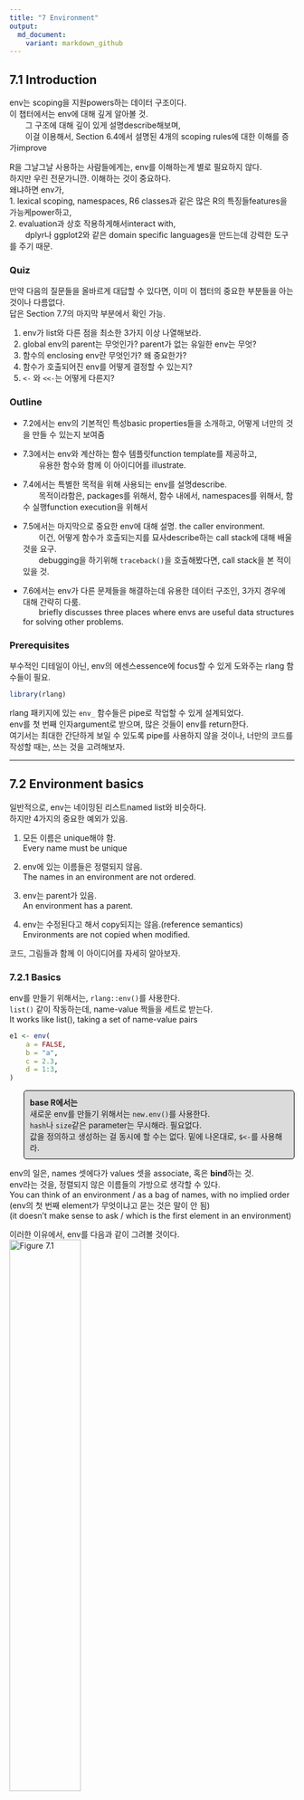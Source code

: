 ```yaml
---
title: "7 Environment"
output:
  md_document:
    variant: markdown_github
---
```

## 7.1 Introduction
env는 scoping을 지원powers하는 데이터 구조이다. <br />
이 챕터에서는 env에 대해 깊게 알아볼 것. <br />
&emsp;&emsp;그 구조에 대해 깊이 있게 설명describe해보며, <br />
&emsp;&emsp;이걸 이용해서, Section 6.4에서 설명된 4개의 scoping rules에 대한 이해를 증가improve

R을 그날그날 사용하는 사람들에게는, env를 이해하는게 별로 필요하지 않다. <br />
하지만 우린 전문가니깐. 이해하는 것이 중요하다. <br />
왜냐하면 env가, <br />
1. lexical scoping, namespaces, R6 classes과 같은 많은 R의 특징들features을 가능케power하고, <br />
2. evaluation과 상호 작용하게해서interact with, <br />
&emsp;&emsp;dplyr나 ggplot2와 같은 domain specific languages을 만드는데 강력한 도구를 주기 때문.


### Quiz

만약 다음의 질문들을 올바르게 대답할 수 있다면, 이미 이 챕터의 중요한 부분들을 아는 것이나 다름없다. <br />
답은 Section 7.7의 마지막 부분에서 확인 가능.

1. env가 list와 다른 점을 최소한 3가지 이상 나열해보라. <br />
2. global env의 parent는 무엇인가? parent가 없는 유일한 env는 무엇? <br />
3. 함수의 enclosing env란 무엇인가? 왜 중요한가? <br />
4. 함수가 호출되어진 env를 어떻게 결정할 수 있는지? <br />
5. `<-` 와 `<<-`는 어떻게 다른지?

### Outline

- 7.2에서는 env의 기본적인 특성basic properties들을 소개하고, 어떻게 너만의 것을 만들 수 있는지 보여줌

- 7.3에서는 env와 계산하는 함수 템플릿function template를 제공하고, <br />
	&emsp;&emsp;유용한 함수와 함께 이 아이디어를 illustrate.

- 7.4에서는 특별한 목적을 위해 사용되는 env를 설명describe. <br />
	&emsp;&emsp;목적이라함은, packages를 위해서, 함수 내에서, namespaces를 위해서, 함수 실행function execution을 위해서

- 7.5에서는 마지막으로 중요한 env에 대해 설명. the caller environment. <br />
	&emsp;&emsp;이건, 어떻게 함수가 호출되는지를 묘사describe하는 call stack에 대해 배울 것을 요구. <br />
	&emsp;&emsp;debugging을 하기위해 `traceback()`을 호출해봤다면, call stack을 본 적이 있을 것.

- 7.6에서는 env가 다른 문제들을 해결하는데 유용한 데이터 구조인, 3가지 경우에 대해 간략히 다룸. <br />
	&emsp;&emsp;briefly discusses three places where envs are useful data structures for solving other problems.

### Prerequisites
부수적인 디테일이 아닌, env의 에센스essence에 focus할 수 있게 도와주는 rlang 함수들이 필요.
```r
library(rlang)
```

rlang 패키지에 있는 `env_` 함수들은 pipe로 작업할 수 있게 설계되었다. <br />
env를 첫 번째 인자argument로 받으며, 많은 것들이 env를 return한다. <br />
여기서는 최대한 간단하게 보일 수 있도록 pipe를 사용하지 않을 것이나, 너만의 코드를 작성할 때는, 쓰는 것을 고려해보자.

___

## 7.2 Environment basics
일반적으로, env는 네이밍된 리스트named list와 비슷하다. <br />
하지만 4가지의 중요한 예외가 있음.

1. 모든 이름은 unique해야 함. <br />
Every name must be unique

2. env에 있는 이름들은 정렬되지 않음. <br />
The names in an environment are not ordered.

3. env는 parent가 있음. <br />
An environment has a parent.

4. env는 수정된다고 해서 copy되지는 않음.(reference semantics) <br />
Environments are not copied when modified. 

코드, 그림들과 함께 이 아이디어를 자세히 알아보자.

### 7.2.1 Basics
env를 만들기 위해서는, `rlang::env()`를 사용한다. <br />
`list()` 같이 작동하는데, name-value 짝들을 세트로 받는다. <br />
It works like list(), taking a set of name-value pairs

```r
e1 <- env(
	a = FALSE,
	b = "a",
	c = 2.3,
	d = 1:3,
)
```

<style>
p.comment {
background-color: #DBDBDB;
padding: 10px;
border: 1px solid black;
margin-left: 25px;
border-radius: 5px;
}
</style>

<p class="comment">
<strong>base R에서는</strong> <br />
새로운 env를 만들기 위해서는 <code>new.env()</code>를 사용한다. <br />
<code>hash</code>나 <code>size</code>같은 parameter는 무시해라. 필요없다. <br />
값을 정의하고 생성하는 걸 동시에 할 수는 없다. 밑에 나온대로, <code>$<-</code>를 사용해라.
</p>

env의 일은, names 셋에다가 values 셋을 associate, 혹은 **bind**하는 것. <br />
env라는 것을, 정렬되지 않은 이름들의 가방으로 생각할 수 있다. <br />
You can think of an environment / as a bag of names, with no implied order <br />
(env의 첫 번째 element가 무엇이냐고 묻는 것은 말이 안 됨) <br />
(it doesn't make sense to ask / which is the first element in an environment)

이러한 이유에서, env를 다음과 같이 그려볼 것이다. <br />
![Figure 7.1](https://d33wubrfki0l68.cloudfront.net/f5dbd02f5235283e78decdd4f18692b40f1ddf42/c5683/diagrams/environments/bindings.png){ width=50% }

Section 2.5.2에서 다룬 것과 같이, env는 reference semantics를 가지고 있다. <br />
environments have reference semantics. <br />
대부분의 R 오브젝트들과는 달리, 이걸 수정하면, copy를 만들지 않고, 즉시 수정됨. <br />
when you modify them, you modify them in place, and don't create a copy.

이게 무엇을 암시하냐면, envs가 그들 자체themselves를 contain할 수 있다는 것. <br />
One important implication is that environments can contatin themselves.

```r
e1$d <- e1
```

![Figure 7.2](https://d33wubrfki0l68.cloudfront.net/0d41862821d3226c38b73f78a530117349b7344a/abb88/diagrams/environments/loop.png){ width=50% }

env를 프린팅해보면 그냥 메모리 주소memory address만 표시된다. 별로 쓸모가 없음.
```r
e1
```

대신에 `env_print()`를 사용하면 좀 더 정보를 준다.
```r
env_print(e1)
```

`env_names()`를 사용하면, 현재의 bindings를 주고 있는 캐릭터 벡터character vector를 얻을 수 있다. <br />
You can use env_names() to get a character vector / giving the current bindings
```r
env_names(e1)
```

<p class="comment">
<strong>base R에서는</strong> <br />
3.2.0 이후 버전에서는 <code>names()</code>를 사용하면, env의 bindings의 리스트를 준다. <br />
3.1.0 혹은 그 이전 버전에서는, <code>ls()</code>에다가 <code>all.names = TRUE</code>라고 옵션을 줘야 모든 bindings를 보여줌. <br />
이게 가끔 하던 <code>rm(list = ls())</code>의 의미였군.. 변수들 다 없앨 때 쓰던..
</p>

### 7.2.2 Important environments
Section 7.4에서 특별한 env에 대해서 자세하게 다뤄볼 것인데, 여기서는 2개만 미리 하겠다. <br />
current env, 혹은 `current_env()`는, 코드가 현재 실행되고 있는 env다. <br />
	&emsp;&emsp;is the environment in which code is currently executing. <br />
experimenting interactively할 때에는, 보통 그건 global env.이다. 혹은 `global_env()` <br />
(역자: 어떻게 해석해야할지 모르겠음. 그러니깐 그냥 우리가 평소 쓰는 그것이 global env라는 것 같은데. <br />
원문: When you're experimenting interactively, that's usually the global environment, or global_env().) <br />
global env는 가끔 workspace라고 불린다. 왜냐하면 이 곳에서 모든 interactive 계산이 일어나기 때문. <br />
interactive( = outside of a function)

그러니깐 내가 이해를 해본대로 써보자면, <br />
우리가 이 때까지 늘상 해왔던 단순한 계산, 할당 이런 것들이 다 interactive computation인데, <br />
이게 일어나는 곳이 global env이고, worskpace임.

env들을 비교하기 위해서는, `==`가 아닌, `identical()`을 이용해야 한다. <br />
왜냐하면 `==`는 벡터화된 연산자vectorised operator인데, env는 벡터가 아니기 때문이다.
```r
identical(global_env(), current_env())

global_env() == current_env()
```

<p class="comment">
<strong>base R에서는</strong> <br />
global env는 <code>globalenv()</code>를 통해서, current env는 <code>environment()</code>를 통해서 접근 가능. <br />
global env는 <code>Rf_GlobalEnv</code> 혹은 <code>.GlobalEnv</code>로 프린트된다.
</p>

### 7.2.3 Parents
모든 env는 **parent**를 가지고 있다. 또다른 env임. <br />
다이어그램에서, parent는 작은 옅은 파란색 원으로 표시되고, 또다른 env를 화살표로 가리키고 있다. <br />
In diagrams, the parent is shown as a small pale blue circle and arrow that points to another env.

parent는 lexical scoping을 implement하기 위해 사용된 것. <br />
만약에 env 안에서 name이 발견되지 않는다면, R은 그것의 parent를 확인해볼 것이다. <br />
`env()`에서 unnamed argument를 공급해줌으로써, parent env를 설정할 수 있다. <br />
만약에 공급해주지 않는다면, 디폴트로 current env가 된다. current env가 parent env가 된다는 뜻 <br />
아래의 코드에서, `e2b`의 parent는 `e2a`이다.
```r
e2a <- env(d = 4, e = 5)
e2b <- env(e2a, a = 1, b = 2, c = 3)
```
![Figure 7.3](https://d33wubrfki0l68.cloudfront.net/336e61bf494a6424484b8b2685a440a7db1566bf/59bce/diagrams/environments/parents.png){ width=50% }

공간을 아끼기 위해, ancestors를 다 그리진 않을거다. <br />
그냥 옅은 파란색 원을 볼 때마다, parent env가 어딘가에 있다는 것만 기억해라. <br />
화살표가 향한 곳이, parent env.

env의 parent를 `env_parent()`를 통해서 찾을 수 있다.
```r
env_parent(e2b)
env_parent(e2a)
```

그런데 딱히 `e2a`라고 딱 나오는게 아니고, 주소가 같게 나온다. <br />
`env_print()`에서 찾을 수 있던 주소. <br />
그거랑 같게 나옴.

parent가 없는 단 하나의 env가 있다. **empty** env. <br />
텅 비어있는 파란색 원을 가지고 있는 애인데, 얘가 `R_EmptyEnv`다. 이건 R이 사용하는 이름임. <br />
공간이 허락할 때만 이 empty env를 그려놓겠다.
```r
e2c <- env(empty_env(), d = 4, e = 5)
e2d <- env(e2c, a = 1, b = 2, c = 3)
```
![Figure 7.4](https://d33wubrfki0l68.cloudfront.net/ff7bec1ccb1455917a6c9d0f44f114ef5c78519f/39793/diagrams/environments/parents-empty.png){ width=50% }

모든 env의 ancestors는 결국에는, empty env와 함께 종료된다. <br />
`env_parents()`를 이용해서 모든 ancestors를 볼 수 있다.
```r
env_parents(e2b)
env_parent(e2d)
```

디폴트로, `env_parents()`는 global env에 다다르면 멈춘다. <br />
global env의 ancestors는 모든 attach된 패키지를 포함하고 있기 때문에, 이게 유용하다. <br />
`env_parents()`의 디폴트를, empty env까지 찾게끔 바꿔보면 이걸 확인해볼 수 있다. <br />
Section 7.4.1에서 이 env들을 다시 확인해볼 것이다.
```r
env_parents(e2b, last = empty_env())
```

<p class="comment">
<strong>base R에서는</strong> <br />
<code>parent.env()</code>를 사용해서 env의 parent를 찾는다. <br />
모든 ancestors를 return해주는 그런 base 함수는 없음.
</p>


### 7.2.4 Super assignment, `<<-`
env의 ancestors는, `<<-`와 중요한 관계가 있다. <br />
The ancestors of an environment / have an important relationship to <<-.

보통의 할당regular assignment, `<-`는, 항상 current env에서 변수를 생성create한다. <br />
Regular assignment, <-, always creates a variable in the current env.

Super assignment, `<<-`는 절대 current env에서 변수를 생성하지는 않고, <br />
	&emsp;&emsp;대신에 parent env에서 발견된, 존재하는 변수를 수정한다. <br />
	&emsp;&emsp;but instead modifies an existing variable / found in a parent env.

```r
x <- 0
f <- function() {
	x <<- 1
}
f()
x
```

만약, `<<-`가 존재하는 변수를 찾지 못한다면, global env에서 하나 만들 것이다. <br />
이건 보통 원치 않은 것인데, 왜냐하면 global 변수는 함수들 간의 뚜렷하지 않은 의존성을 유발하기 때문. <br />
This is usually undesirable, because global variables introduce non-obvious dependencies btw functions.

`<<-`는 대부분 보통 function factory와 함께 사용될 것이다. Section 10.2.4에서 다룸.


### 7.2.5 Getting and setting
리스트 때와 같은 방법으로, $와 [[를 이용해서 env의 elements를 get, set할 수 있다.
```r
e3 <- env(x = 1, y =2)
e3$x
e3$z <- 3
e3[["z"]]
```

하지만 `[[`를 숫자 인덱스와는 쓸 수 없고, `[`도 사용할 수는 없다. <br />
(env에서는 order가 없다고 했으니깐 뭐)
```r
e3[[1]]
e3[c("x", "y")]
```

`$`와 `[[`는 만약 binding이 존재하지 않는다면, `NULL`을 return할 것이다. <br />
에러를 얻길 원한다면, `env_get()`를 사용해라.
```r
e3$xyz
env_get(e3, "xyz")
```

binding이 존재하지 않는 경우에, 디폴트값을 얻도록 설정해놓을 수도 있다. <br />
default 인자argument를 사용해라.
```r
env_get(e3, "xyz", default = NA)
```

env에다가 bindings를 추가할 수 있는 2가지 방법이 있다. <br />
- `env_poke()`는 name(string으로 주어야함)과 value를 받는다.
```r
env_poke(e3, "a", 100)
e3$a
```

- `env_bind()`는 여러 개의 값들을 bind할 수 있도록 해준다.
```r
env_bind(e3, a = 10, b = 20)
env_names(e3)
```


binding 추가하는것에 대해봤고, <br />
env가 binding을 갖고 있는지를 `env_has()`를 통해서 확인할 수 있다.
```r
env_has(e3, "a")
```

리스트와는 다르게, element를 `NULL`로 설정한다고 해서 제거가 되는건 아니다. <br />
왜냐하면 가끔씩 `NULL`을 refer하는 이름을 원할 수 있기 때문에. <br />
이럴 때는 `env_unbind()`를 사용해라.
```r
e3$a <- NULL
env_has(e3, "a")

env_unbind(e3, "a")
env_has(e3, "a")
```

name을 unbinding하는 것은, 오브젝트를 삭제하지는 않는다. <br />
그건 garbage collector의 일이고, 이름이 묶여있지 않은 오브젝트들은 자동적으로 삭제하는 애들. <br />
이 작업은 Section 2.6에 자세하게 설명되어 있다.

<p class="comment">
<strong>base R에서는</strong> <br />
<code>get()</code>, <code>assign()</code>, <code>exists()</code>, <code>rm()</code>을 봐보아라. <br />
이것들은 current env와 interactively하게 사용할 수 있도록 디자인되어 있다. <br />
그래서 다른 env들과 작업할 때는 좀 투박하다. <br />
그리고 <code>inherits</code> 인자argument에 대해서 알아두어라. <br />
이건 디폴트로 <code>TRUE</code>인데, 기본 환경base equivalents에서, <br /> 
	&emsp;&emsp;제공supplied된 env와 이 env의 모든 ancestors를 검색inspect할 것이라는 뜻.
</p>

### 7.2.6 Advanced bindings
`env_bind()`의 이색적 변형exotic variants가 2개 더 있다.

1) `env_bind_lazy()`는 **delayed bindings**를 만든다. <br />
접근이 처음으로 되었을 때, evaluated되는 애들. <br />
더 자세하게 살펴보면, delayed bindings는 promises를 만드는데, 그래서 함수 인자들과 같이 행동behave한다. <br />
Behind the scenes, delayed bindings create promises, so behave in the same way as function arguments.

그러니깐 호출이 되어서 정말 필요할 때까지는 evaluate하지는 않는 것임.
```r
env_bind_lazy(current_env(), b = {Sys.sleep(1); 1})

system.time(print(b))
system.time(print(b))
```

그러니깐 처음에는 접근하는데 Sys.sleep()의 값만큼 시간이 걸렸는데, 한 번 evaluated이 되고 난 이후에는 <br />
바로바로 접근access이 가능.

delayed bindings의 가장 중요한 사용은 `autoload()`에서 이루어진다. <br />
R 패키지가 데이터셋을 제공할 수 있도록 해주는 것이 `autoload()`. <br />
메모리에 로드되어있는 것처럼 행동behave하는데, 사실은 필요할 때에만 디스크에서 로드되는 것.

2) `env_bind_active()`는 **active bindings**를 만든다. 얘들은 접근될 때마다 re-computed
```r
env_bind_active(current_env(), z1 = function(val) runif(1))
z1
z1
```

active bindings는 R6의 active fields를 implement할 때 사용된다. Section 14.3.2에서 배우게 됨.

<p class="comment">
<strong>base R에서는</strong> <br />
<code>?delayedAssign()</code>과 <code>?makeActiveBinding()</code>을 보아라.
</p>

### 7.2.7 Exercises

___
## 7.3 Recursing over environments
하나의 env의 모든 ancestors를 조작operate하고 싶다면, 보통 recursive 함수를 작성하는게 편리하다. <br />
이 섹션에서는 env에 대해 새롭게 배운 지식을 적용해서, <br />
	&emsp;&emsp;name을 받는 함수를 작성하는데, 그 name이 어디에 정의되어있는지 env를 찾는 것을, <br />
	&emsp;&emsp;R의 regular scoping rules를 이용해 `where()`로 찾아본다. <br />
This section shows you how, applying your new knowledge of environments to write a function <br />
that given a name, finds the environment where() that name is defined, using R's regular scoping rules. <br />
이해가 안 되어도 쭉쭉 읽어보고 다시 읽어보자.


`where()`의 정의는 단순straightforward하다. <br />
2개의 arguments를 가지며, 하나는 찾아볼 name(문자열string으로), <br />
			&emsp;&emsp;다른 하나는 어떤 env에서부터 찾아볼지. <br />
(여기 나오는 `caller_env()`가 왜 좋은 디폴트인지 7.5에서 배우게 될 것)

```r
where <- function(name, env = caller_env()){
  if (identical(env, empty_env())) {
    # Base case
    stop("Can't find ", name, call. = FALSE)
  } else if (env_has(env, name)) {
    # Success case
    env
  } else {
    # Recursive case
    where (name, env_parent(env))
  }
}
```

3가지 케이스가 있다.

- base case: empty env까지 다다랐는데 binding을 못 찾은 것. <br />
	더 갈 곳이 없어서 error가 나옴. <br />
- successful case: env에 name이 존재해서, env를 return <br />
- recursive case: env에서 이름이 발견되지 않아서, parent를 시도해봄. <br />

이 3가지 케이스들을, 3개의 예시와 함께 illustrate해보자.

```r
where("yyy")
x <- 5
where("x")
where("mean")
```

그림을 통해 보면 좀 더 이해가 쉬울 수도 있다. <br />
다음의 코드와 다이어그램 같이, 2개의 envs가 있다고 상상해보자. 
```r
e4a <- env(empty_env(), a = 1, b = 2)
e4b <- env(e4a, x = 10, a = 11)
```
![Figure 7.5](https://d33wubrfki0l68.cloudfront.net/9fab27eb096eb643a391f207daeabbb023813c30/7e894/diagrams/environments/where-ex.png){ width=50% }

- `where("a", e4b)`는 `e4b`에서 `a`를 찾을 것. <br />
- `where("b", e4b)`는 `e4b`에서 `b`를 못 찾아서, parent인 `e4a`에서 찾아볼 것이고, 거기서 찾음. <br />
- `where('c", e4b)`는  `e4b`에서 찾아보고, `e4a`에서 찾아보고, empty env에 다다라서 error를 throw.

envs들에 대해서는 반복적으로recursively 작업하는 것은 자연스럽다. <br />
그래서 `where()`을 유용한 템플릿으로 쓸 수 있다. <br />
`where()`에서 특정한 것들만 빼면 구조를 좀 더 명확하게 볼 수 있다.

```r
f <- function(..., env = caller_env()) {
  if (identical(env, empty_env())) {
    # Base case
  } else if (success) {
    # Success case
  } else {
    # Recursive case
    f (..., env = env_parent(env))
  }
}
```

<p class="comment">
<strong>Iteration versus recursion</strong> <br />
위에 한 recursion 대신에 루프를 쓰는 것도 가능하다. <br />
내 생각에는 recursive version이 더 쉬운 것 같은데, <br />
만약에 recursive functions를 많이 안 써봤다면 이게 더 쉽게 이해될 수도 있기에, 해보았다. <br />
<code>
f2 <- function(..., env = caller_env()) {
	while (!identical(env, empty_env())) {
		if (success) {
			# success case
			return()
		}
	  # inspect parent
	  env <- env_parent(env)
	}

	# base case
}
</code>
</p>

### 7.3.1 Exercises







___
## 7.4 Special environments
대부분의 env는, 니가 만드는게 아니고, R에 의해 만들어진다. <br />
이 섹션에서는, 대부분의 중요한 env에 대해서 배울 것이다. <br />
위에서는 이미 current env랑 global env를 배워봤었고.

패키지 env에서부터 시작해서, <br />
그러고나서 함수가 만들어졌을 때, 함수에 bound되는 function env에 대해서 배울 것이다. <br />
You'll learn about the function environment bound to the function when it is created, <br />
그리고 function이 호출될 때마다 만들어지는, ephemeral execution env에 대해서 배울 것. <br />
and the ephemeral execution environment created every time the function is called. <br />
1. package env, 2. function env, 3. execution env

마지막으로, package와 function env가 namespaces를 지원support하기 위해 어떻게 interact하는지, <br />
이걸로, 유저가 어떤 다른 패키지를 로드하던 간에,
	&emsp;&emsp;패키지가 항상 같은 방식으로 작동behave한다는 걸 보장받을 수 있다.

### 7.4.1 Package env와 search path
`library()`나 `require()`를 통해서 attach한 패키지들은 global env의 parents들 중 하나가 된다. <br />
immediate parent는 가장 최근에 attach한 패키지, 그리고 그 바로 위 parent는 2번 째로 최근에 attach한 패키지..이런 식
![그림1](https://d33wubrfki0l68.cloudfront.net/038b2da4f5db1d2a8acaf4ee1e7d08d04ab36ebc/ac22a/diagrams/environments/search-path.png)

이런 식으로 parents를 거슬러 올라가다보면, 패키지들이 attach된 순서를 볼 수 있다. <br />
이걸 **search path**라고 부르는데, <br />
&emsp;&emsp;이 env들에 있는 모든 오브젝트들을 top-level interactive workspace에서부터 찾을 수 있기 때문.<br />
&emsp;&emsp;because all objects in these environments / can be found from the top-level interactive workspace.

이 env들의 이름들을, `base::search()`를 통해서 혹은 env 그 자체들을 `rlang::search_envs()`를 통해서 확인할 수 있다.
```r
search()
```

```r
search_envs()
```

search path의 마지막 2개 env들은 항상 같다. `Autoloads` 그리고 `package:base`

* `Autoloads` env는 delayed bindings를 이용해서 메모리를 save한다. <br />
어떻게? 패키지 오브젝트들(예를 들어, 큰 데이터셋)을 필요할 때만 로딩하는 방식으로.

* `package:base` 혹은 그냥 base라고 하는 base env는, base 패키지의 env다. <br />
이건 다른 패키지들의 로딩을 시동걸 수 있어야하기 때문에 특별하다. <br />
It is special because / it has to be able to bootstrap / the loading of all other packages. <br />
이 base env는, `base_env()`를 통해 직접적으로 access할 수 있다.

`library()`를 통해서 다른 패키지를 로딩할 때, global env의 parent env가 다음과 같이 변한다. <br />
pkg:d가 추가된 것. 
![그림2](https://d33wubrfki0l68.cloudfront.net/7c87a5711e92f0269cead3e59fc1e1e45f3667e9/0290f/diagrams/environments/search-path-2.png)

### 7.4.2 The function environment
함수function는, 그게 만들어질 때, current env를 bind한다. <br />
A function binds the current environment when it is created. <br />
이걸 **function env**라고 부르는데, lexical scoping에 사용된다. <br />
컴퓨터 언어에서는, 자신의 env를 캡쳐하는 함수들을 **closures**라고 부르는데, R에서는 함수가 자기자신의 env를 항상 bind한다. <br />
그래서 R's documentation에서는 function이랑 closures랑 혼용해서 사용하는 것이다.

이 function env는 `fn_env()`를 통해서 얻을 수 있다.
```r
y <- 1
f <- function(x) x + y
fn_env(f)
```

<p class="comment">
<strong>base R에서는</strong> <br />
함수 <code>f</code>의 env를 access하고 싶다면 <code>environment(f)</code>를 사용해라.
</p>


다이어그램에서는, 함수를 다음과 같이 env를 bind하고 있는 '반원이 붙은 네모'로 그릴 것이다. <br />
In diagrams, I'll draw a function as a rectangle with a rounded end that binds an environment. <br />
![그림3](https://d33wubrfki0l68.cloudfront.net/cd8208b418ecbaf6ace1b6453b93fdf628173e01/68d59/diagrams/environments/binding.png){ width=50% }

이 경우에 `f()`는, `f`라는 이름을 함수에 bind하는 env를(왼쪽으로 향한 화살표), bind한다.(오른쪽으로 향한 화살표) <br />
In this case, `f()` binds the environment that binds the name `f` to the function. <br />
(이 부분 이해하는게 여간 어려운 일이 아니다...화이팅해보자)

하지만 항상 이런건 아니다. 다음의 예를 보자. <br />
`g()`는 global env를 binds하고 있고, `g`는 새로운 env `e`에 bound되어 있다. <br />
(아래로 향한 화살표), (왼쪽으로 향한 화살표) <br />
![그림4](https://d33wubrfki0l68.cloudfront.net/cd32bb2bc59dcfa579b0415ebac271f24c6a85fd/cde86/diagrams/environments/binding-2.png){ width=50% }

bind하는 것과 bound되는 것은 미묘하지만 분명한 차이가 있다. <br />
전자는 우리가 `g`를 어떻게 찾느냐 하는 것이고, 후자는 `g`가 그것의 변수들을 어떻게 찾느냐 하는 것임.


함수 `g`는 global env에서 우리가 찾는 것이고, `g`의 변수들이 있다면 e라는 env안에서 찾는 것.

### 7.4.3 Namespaces
위의 다이어그램을 보면, 어떤 패키지들을 로드시키냐에 따라 패키지의 parent env가 달라진다. <br />
그럼 걱정이 된다. 패키지들이 다른 순서로 로드되어 있으면 패키지가 다른 함수를 찾는게 아닐까? <br />
**namespaces**의 목표는 이런 일이 생기지 않도록 하는 것이다. <br />
그리고 어떤 패키지들이 attach되었던간에 같은 방식으로 작동하도록.


예를 들어서, `sd()`를 봐보자.
```r
sd
```
`sd()`는 `var()`의 관점으로 정의되어 있다. sd() is defined in terms of var(). <br />
그래서 만약에 global env에서, 혹은 다른 attach된 패키지 안의, `var()`이라고 불리는 어떤 함수에 의해, <br />
&emsp;&emsp;`sd()`의 결과가 영향받지 않을까 걱정할 수 있다. <br />
so you might worry that the result of sd() / would be affected / by any function called var()  <br />
&emsp;&emsp;either in the global env, or in one of the other attached packages.
<details>
<summary>예를 들어,</summary>
```r
sd(1:2)
```
이 값을, `var()`을 새롭게 정의해놓는다면 바뀌지 않을까? 하고 걱정할 수 있음.
```r
var <- function(x) x
var(1)
```
이제 `var()`이라는 함수는 받은 그대로를 출력하는 함수

그래도 여전히 `sd()`는 바뀌지 않는다.
```r
sd(1:2)
```
</details>
<br />
<br />



R은 앞서 설명한 함수 대(對) binding env를 이용해서, 이러한 문제를 피한다. <br />
R avoids this problem by taking advantage of the function versus binding env described above.

패키지에 있는 모든 함수들은, 한 쌍의 env와 결합associate되어 있다. <br />
package env와 namespace env.

1) package env는 패키지에 대한 외부 인터페이스. <br />
The package env is th external interface to the package. <br />
R user가 어떻게 attach된 패키지에서, 혹은 `::`를 이용해서 함수를 찾는지. <br />
It's how you, the R user, find a function in an attached package or with `::`. <br />
package env의 parents는 search path에 의해 결정된다. <br />
&emsp;&emsp;즉, 패키지가 어떤 순서로 attach되었는지에 따라, package env의 parents가 결정된다.

2) namespace env는 패키지에 대한 내부 인터페이스. <br />
package env가, 우리가 어떻게 함수를 찾는지를 컨트롤한다면, <br />
namespace env는 어떻게 그 함수가 그 안의 변수를 찾는지를 컨트롤.

정리해보면, package env는 우리가 함수를 찾을 때 쓰는 것이고, namespace env는 함수가 그 안의 변수를 찾을 때 쓰는 것이고. <br />
근데 그렇다면, 어떤 함수가 다른 함수들을 찾을 수는 없는 것 아닌가? <br />
내가 함수를 찾을 수는 있고, 함수가 그 안의 변수들을 찾을 수는 있는데, <br />
함수가 다른 함수들을 찾을 수는 없잖아?

그래서, <br />
package env에 있는 모든 binding들은 namespace env에도 있다. <br />
이렇게 모든 함수들이, 패키지 안의 다른 함수들을 사용할 수 있는 것. <br />
하지만 몇몇 binding들은 namespace env에서만 출현occur한다. <br />
이것들은 internal 혹은 non-exported 오브젝트들이라고 알려져있는데, 이것들 때문에 <br />
user가 내부 구현internal implementation을 감출 수 있는 것hide이다.

이걸 그림으로 나타내보면, <br />
![그림5](https://d33wubrfki0l68.cloudfront.net/d4fc3ef4f21f2cb0cd065933cba3005cc4b0ea3c/4c4b3/diagrams/environments/namespace-bind.png){ width=50% }

package env랑 namespace env가 둘 다 `sd`에 binding을 갖고 있는데, `sd()` 함수는 namespace env를 binds.


<details>
<summary>...</summary>
하, 근데 이걸 위에서 했던, `g()`라는 함수와 e라는 env의 예에 대입시켜보면 매치가 안 된다.
그 그림에서, 
&emsp;&emsp;①`g()`는 global env를 binds하기에, global env에서 `g()`를 찾음.
&emsp;&emsp;②`g`는 e에 bound되어 있어, its variable을 e에서 찾는다는데, 

바로 위 그림을 보면, 
&emsp;&emsp;①`sd()`라는 함수는 namespace env를 binds하고 있다는데, 얘는 package env에서 찾는다고 했음.
&emsp;&emsp;②`sd`는 package env에 bound되어 있으니, its variable은 여기서 찾아야 하는데, namespace env에서 찾는게 맞음.

그러니깐 내 생각엔, binds하는 곳에서 변수를 찾는거고, bound되는 곳에서 이 함수를 찾을 수 있는거라고 이해하겠다.

정말 오랫동안 생각했는데, 이게 맞는거 같다.
</details>
<br />
<br />

다음으로, 모든 namespace env는 같은 set의 ancestors를 갖는다. <br />

- 각 namespace는 imports env를 갖는다. <br />
패키지에 이용된 모든 함수들에 대한 bindings를 갖고 있는 env. <br />
imports env는 패키지 개발자에 의해, NAMESPACE 파일로 컨트롤된다.

- 모든 base 함수들을 explicit하게 importing하는 것은 귀찮다. <br />
그래서 imports env의 parent는 base namespace. <br />
base namespace는 base env와 같은 bindings를 갖고 있는데, 다른 parent를 갖는다.

- base namespace의 parent는 global env다. 이 말인즉슨, binding이 imports env에서 정의되지 않았다면, 패키지는 평소와 같은 방법으로 찾아볼 거라는 것. <br />
This means that if binding isn't defined in the imports env / the package will look for it in the usual way. <br />
이건 보통 나쁜 방법이기 때문에, `R CMD check`가 자동적으로 이러한 코드에 대해서 경고한다. <br />
S3 메소드 디스패치가 작동하는 방법 때문에 필요했던 역사적인 이유가 있다.

위 3가지 논의를 그림으로 정리해보면,
![그림6](https://d33wubrfki0l68.cloudfront.net/3184a9827ac2c26c60f65680157241819f55e754/542c2/diagrams/environments/namespace-env.png)

그리고 이걸 전부다 종합해서, `sd()`의 예를 설명해보면, 
![그림7](https://d33wubrfki0l68.cloudfront.net/fbbfd3b49bdbd3ca1913043233d48454ec27f14e/ae75a/diagrams/environments/namespace.png)

그래서 `sd()`가 `var`의 값을 찾아볼 때, 항상 패키지 user가 아닌, 패키지 developer가 결정해놓은 env의 sequence들을 찾아가게 된다. <br />
그래서 package 코드는 user가 어떤 패키지들을 attach시켜놨던간에 항상 같은 방식으로 작동하도록 보장받는 것이다.

위 그림을 보면 알다시피 패키지와 namespace env간에 직접적이 링크direct link는 없다. function env를 통해서만 링크는 정의된다.


### 7.4.4 Execution environments
마지막으로 다뤄야할 중요한 주제는 execution env다. <br />
다음의 함수를 처음 실행시켜보면 무엇이 나올까? 2번째로 실행시켜보면?
```r
g <- function(x) {
  if (!env_has(current_env(), "a")) {
    message("Defining a")
    a <- 1
  } else {
    a <- a + 1
  }
  a
}
```

계속 읽기전에 한 번 생각해보자.
```r
g(10)
```
```r
g(10)
```

이 함수는 같은 값을 계속 return하는데, Section 6.4.3에서 다루었던 fresh start principle 때문이다. <br />
함수가 호출될 때마다 host execution에 새로운 env가 생긴다. <br />
이건 execution env라고 부르고, 이것의 parent는 function env다.


좀 더 간단한 예와 함께 이 과정을 설명해보자. <br />
execution env는 function env를 통해 찾을 수 있다.
```r
h <- function(x) {
  a <- 2
  x + a
}

y <- h(1)
```
![그림8](https://d33wubrfki0l68.cloudfront.net/862b3606a4a218cc98739b224521b649eeac6082/5d3e9/diagrams/environments/execution.png){ width=50% }



1. 에서처럼, 우리가 `y <- h(1)`이라고 함수를 호출하면, execution env가 생겨서 `x`에다가 1을 assign. <br />
2. 에서처럼, 이 execution env안에서 `a`에다가 2를 assign. <br />
3. 에서처럼, execution env는 사라지고, `y`에다가 3을 return하면서 함수가 complete.

그림에서, execution env의 parent가 function env라는 것을 확인할 수 있다. 

execution env는 보통 ephemeral하다. 쓰고나면 없어진다. <br />
함수가 완료되고 나면, env는 garbage collected된다. <br />
몇 가지 방법으로 이걸 더 오래남게끔 할 수는 있다. <br />
첫 번째는 explicit하게 return하는 것.
```r
h2 <- function(x) {
  a <- x * 2
  current_env()
}

e <- h2(x = 10)
env_print(e)
```
```r
fn_env(h2)
```

여기서도 `h2`의 execution env의 parent가 global env라는 걸 볼 수 있다. function env가 global env이기 때문.

두 번째 방법은 함수같이, env가 binding된 object를 return하도록 하는 것. <br />
Another way to capture it is to return an object with a binding to that environment, like a function. <br />
다음의 예는 function factory를 사용해서 이 아이디어를 illustrate한다. <br />
`plus()`라는 function factory를 이용해서, `plus_one()`이라는 함수를 만들어볼 것임.

```r
plus <- function(x) {
  function(y) x + y
}

plus_one <- plus(1)
plus_one
```

다이어그램을 보면, `plus_one()`의 enclosing env가 `plus()`의 execution env라서 조금 복잡하다. 
![그림9](https://d33wubrfki0l68.cloudfront.net/853b74c3293fae253c978b73c55f3d0531d746c5/6ffd5/diagrams/environments/closure.png){ width=50% }

우리가 `plus_one()`을 호출하면 무슨 일이 일어나는지?  <br />
`plus_one()`의 execution env는, 캡쳐된 `plus()`의 execution env를 parent로 가질 것이다. <br />
What happens when we call plus_one()? <br />
Its execution environment will have / the captured execution env of plus() as its parent. <br />
그래서 `plus()`의 execution env가 더 오래 남아있다.
![그림10](https://d33wubrfki0l68.cloudfront.net/66676485e6a22c807c19b0c54c8fda6bd1292531/3526e/diagrams/environments/closure-call.png)

function factory에 대해서는 Section 10.2에서 자세하게 배운다.


## 7.5 Call stacks
마지막으로 설명해야할 env는, caller env. <br />
rlang::caller_env()로 access할 수 있다. <br />
함수가 호출되는 곳의 env를 공급해준다. 그래서 함수가 어떻게 만들어지에 따라 달라지는게 아니고, 함수가 어떻게 호출되어지느냐에 따라 달라진다. <br />
위에서 봤듯이, env를 argument로 받는 함수를 작성할 때, 유용한 디폴트이다. 

<details>
<summary>base R</summary>
`parent.frame()`이랑 `caller_env()`와 같은 것이다. 이름은 frame인데, frame이 아니라 env를 return한다.
</details>
 <br /> <br /> <br /> <br />


caller env를 충분히 이해하기 위해서는, 2개의 연관된 개념들concepts을 다루어야 한다. **frame**으로 만들어진 **call stack**. <br />
함수를 실행하는 것은, 2가지 타입들의 context를 만든다. <br />
Executing a function creates two types of context. <br />
이미 하나는 배웠다. execution env. <br />
이건 function env의 child. 그리고 이건 함수를 어디에 만들어지는지에 따라 결정된다. <br />
또 다른 하나는 call stack. 얘는 함수를 어디에 호출되어지는지에 따라 결정됨.

### 7.5.1 Simple call stacks
간단한 sequence of calls를 illustrate해보자: f()는 g()를, g()는 h()를 call한다. <br />
```r
f <- function(x) {
  g(x = 2)
}

g <- function(x) {
  h(x = 3)
}

h <- function(x) {
  stop()
}
```

R에서 call stack을 가장 흔하게 보는 방법은, error가 발생했을때 traceback()을 살펴보는 것이다.
```r
f(x = 1)
```
```r
traceback()
```











